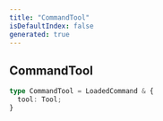 ```yaml
---
title: "CommandTool"
isDefaultIndex: false
generated: true
---
```



<!-- This file was generated from the CommandKit source. Do not modify. Instead, re-run the "docgen" script -->


## CommandTool

<GenerationInfo sourceFile="packages/ai/src/types.ts" sourceLine="39" packageName="@commandkit/ai" />



```ts title="Signature"
type CommandTool = LoadedCommand & {
  tool: Tool;
}
```
